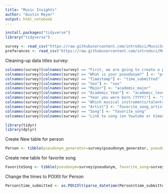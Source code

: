 ```yaml
---
title: "Music Insights"
author: "Austin Meyer"
output: html_notebook
---
```


```r
install.packages("tidyverse")
library("tidyverse")

survey <- read_csv("https://raw.githubusercontent.com/introdsci/MusicSurvey/master/music-survey.csv")
preferances <- read_csv("https://raw.githubusercontent.com/introdsci/MusicSurvey/master/preferences-survey.csv")
```

Cleaning-up data titles survey:
```r
colnames(survey)[colnames(survey) == "First, we are going to create a pseudonym for you to keep this survey anonymous (more or less). Which pseudonym generator would you prefer?"] <- "generator_name"
colnames(survey)[colnames(survey) == "What is your pseudonym?" ] <- "pseudonym"
colnames(survey)[colnames(survey) == "Timestamp"] <- "time_submitted"
colnames(survey)[colnames(survey) == "Sex"] <- "sex"
colnames(survey)[colnames(survey) == "Major"] <- "academic_major"
colnames(survey)[colnames(survey) == "Academic Year"] <- "academic_level"
colnames(survey)[colnames(survey) == "Year you were born (YYYY)"] <- "year_born"
colnames(survey)[colnames(survey) == "Which musical instruments/talents do you play? (Select all that apply)"] <- "instrument_list"
colnames(survey)[colnames(survey) == "Artist"] <- "favorite_song_artist"
colnames(survey)[colnames(survey) == "Song"] <- "favorite_song"
colnames(survey)[colnames(survey) == "Link to song (on Youtube or Vimeo)"] <- "favorite_song_link"
```


```r
library(tidyr)
library(dplyr)
```

Create New table for person
```r
Person <- tibble(pseudonym_generator=survey$pseudonym_generator, pseudonym=survey$pseudonym, sex=survey$sex, year_born=survey$year_born, academic_major=survey$academic_major, academic_level=survey$academic_level, time_submitted=survey$time_submitted)
```

Create new table for favorite song
```r
FavoriteSong <- tibble(pseudonym=survey$pseudonym, favorite_song=survey$favorite_song, favorite_song_artist=survey$favorite_song_artist, favorite_song_link=survey$favorite_song_link)
```

Change the times to POIXlt for Person
```r
Person$time_submitted <- as.POSIXlt(parse_datetime(Person$time_submitted, format="%m/%d/%y %H:%M"))
```